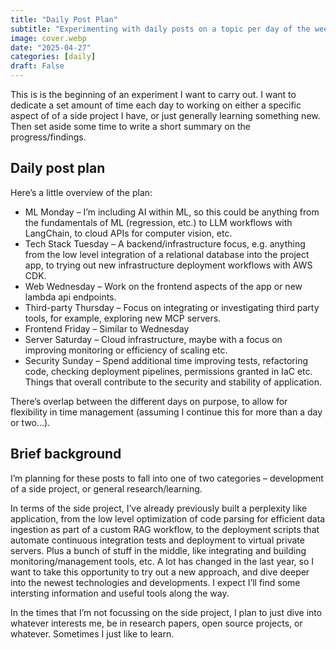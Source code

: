```yaml
---
title: "Daily Post Plan"
subtitle: "Experimenting with daily posts on a topic per day of the week"
image: cover.webp
date: "2025-04-27"
categories: [daily]
draft: False
---
```


This is is the beginning of an experiment I want to carry out. I want to dedicate a set amount of time each day to working on either a specific aspect of of a side project I have, or just generally learning something new. Then set aside some time to write a short summary on the progress/findings.


## Daily post plan

Here's a little overview of the plan:

- ML Monday -- I'm including AI within ML, so this could be anything from the fundamentals of ML (regression, etc.) to LLM workflows with LangChain, to cloud APIs for computer vision, etc.
- Tech Stack Tuesday -- A backend/infrastructure focus, e.g. anything from the low level integration of a relational database into the project app, to trying out new infrastructure deployment workflows with AWS CDK.
- Web Wednesday -- Work on the frontend aspects of the app or new lambda api endpoints.
- Third-party Thursday -- Focus on integrating or investigating third party tools, for example, exploring new MCP servers.
- Frontend Friday -- Similar to Wednesday
- Server Saturday -- Cloud infrastructure, maybe with a focus on improving monitoring or efficiency of scaling etc.
- Security Sunday -- Spend additional time improving tests, refactoring code, checking deployment pipelines, permissions granted in IaC etc. Things that overall contribute to the security and stability of application.

There's overlap between the different days on purpose, to allow for flexibility in time management (assuming I continue this for more than a day or two...).


## Brief background

I'm planning for these posts to fall into one of two categories -- development of a side project, or general research/learning. 

In terms of the side project, I've already previously built a perplexity like application, from the low level optimization of code parsing for efficient data ingestion as part of a custom RAG workflow, to the deployment scripts that automate continuous integration tests and deployment to virtual private servers. Plus a bunch of stuff in the middle, like integrating and building monitoring/management tools, etc. 
A lot has changed in the last year, so I want to take this opportunity to try out a new approach, and dive deeper into the newest technologies and developments. I expect I'll find some intersting information and useful tools along the way.

In the times that I'm not focussing on the side project, I plan to just dive into whatever interests me, be in research papers, open source projects, or whatever. Sometimes I just like to learn.



